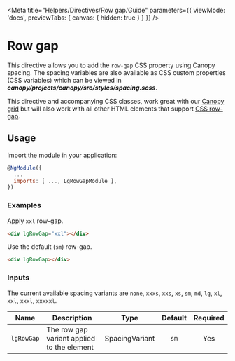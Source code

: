 
<Meta title="Helpers/Directives/Row gap/Guide" parameters={{ viewMode: 'docs', previewTabs: { canvas: { hidden: true } } }} />

# Row gap

This directive allows you to add the `row-gap` CSS property using Canopy spacing.
The spacing variables are also available as CSS custom properties (CSS variables)
which can be viewed in _**canopy/projects/canopy/src/styles/spacing.scss**_.

This directive and accompanying CSS classes, work great with our
[Canopy grid](./?path=/docs/directives-grid--grid) but will
also work with all other HTML elements that support <a href="https://developer.mozilla.org/en-US/docs/Web/CSS/row-gap" target="_blank" rel='noopener noreferrer'>CSS row-gap</a>.

## Usage

Import the module in your application:

~~~js
@NgModule({
  ...
  imports: [ ..., LgRowGapModule ],
})
~~~

### Examples

Apply ``xxl`` row-gap.

~~~html
<div lgRowGap="xxl"></div>
~~~

Use the default (``sm``) row-gap.

~~~html
<div lgRowGap></div>
~~~

### Inputs

The current available spacing variants are ``none``, ``xxxs``, ``xxs``, ``xs``, ``sm``, ``md``, ``lg``, ``xl``, ``xxl``, ``xxxl``, ``xxxxxl``.

| Name | Description | Type | Default | Required |
|------|-------------|:----:|:-----:|:-----:|
| `lgRowGap` | The row gap variant applied to the element | SpacingVariant | `sm` | Yes |

<Feedback />
